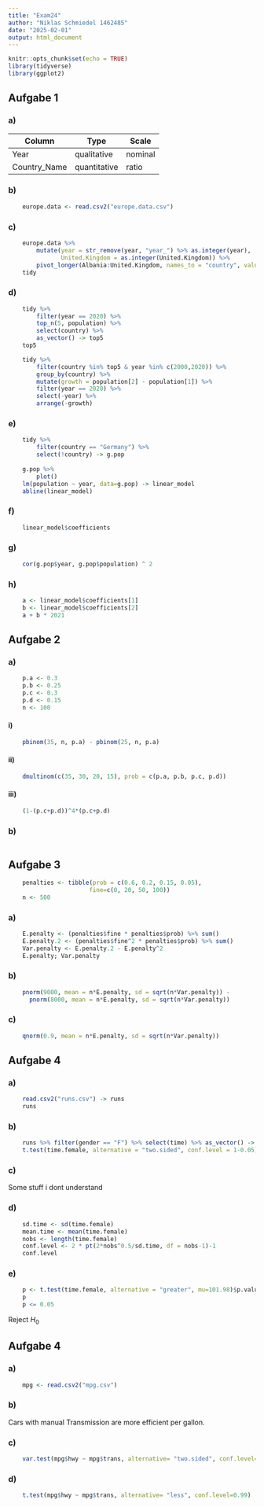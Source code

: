 ```yaml
---
title: "Exam24"
author: "Niklas Schmiedel 1462485"
date: "2025-02-01"
output: html_document
---
```


```r
knitr::opts_chunk$set(echo = TRUE)
library(tidyverse)
library(ggplot2)
```

## Aufgabe 1

### a)  

| Column       | Type         | Scale   |
|--------------|--------------|---------|
| Year         | qualitative  | nominal |
| Country_Name | quantitative | ratio   |

### b)  

```r
    europe.data <- read.csv2("europe.data.csv")
```

### c)  

```r
    europe.data %>% 
        mutate(year = str_remove(year, "year_") %>% as.integer(year), 
               United.Kingdom = as.integer(United.Kingdom)) %>% 
        pivot_longer(Albania:United.Kingdom, names_to = "country", values_to = "population") -> tidy
    tidy
```

### d)  

```r
    tidy %>% 
        filter(year == 2020) %>% 
        top_n(5, population) %>% 
        select(country) %>% 
        as_vector() -> top5
    top5

    tidy %>% 
        filter(country %in% top5 & year %in% c(2000,2020)) %>% 
        group_by(country) %>% 
        mutate(growth = population[2] - population[1]) %>%
        filter(year == 2020) %>% 
        select(-year) %>% 
        arrange(-growth)
```

### e)  

```r
    tidy %>% 
        filter(country == "Germany") %>% 
        select(!country) -> g.pop
    
    g.pop %>% 
        plot()
    lm(population ~ year, data=g.pop) -> linear_model
    abline(linear_model)
```

### f)  

```r
    linear_model$coefficients
```

### g)  

```r
    cor(g.pop$year, g.pop$population) ^ 2
```

### h)  

```r
    a <- linear_model$coefficients[1] 
    b <- linear_model$coefficients[2] 
    a + b * 2021
```

## Aufgabe 2

### a)  

```r
    p.a <- 0.3
    p.b <- 0.25
    p.c <- 0.3
    p.d <- 0.15
    n <- 100
```

#### i)

```r
    pbinom(35, n, p.a) - pbinom(25, n, p.a)
```

#### ii)

```r
    dmultinom(c(35, 30, 20, 15), prob = c(p.a, p.b, p.c, p.d))
```

#### iii)

```r
    (1-(p.c+p.d))^4*(p.c+p.d)
```


### b)
```r

```

## Aufgabe 3
```r
    penalties <- tibble(prob = c(0.6, 0.2, 0.15, 0.05), 
                       fine=c(0, 20, 50, 100))
    n <- 500
```
### a)
```r
    E.penalty <- (penalties$fine * penalties$prob) %>% sum()
    E.penalty.2 <- (penalties$fine^2 * penalties$prob) %>% sum()
    Var.penalty <- E.penalty.2 - E.penalty^2
    E.penalty; Var.penalty
```
### b)
```r
    pnorm(9000, mean = n*E.penalty, sd = sqrt(n*Var.penalty)) -
      pnorm(8000, mean = n*E.penalty, sd = sqrt(n*Var.penalty))
```

### c)
```r
    qnorm(0.9, mean = n*E.penalty, sd = sqrt(n*Var.penalty))
```

## Aufgabe 4

### a)
```r
    read.csv2("runs.csv") -> runs
    runs
```
### b)
```r
    runs %>% filter(gender == "F") %>% select(time) %>% as_vector() -> time.female
    t.test(time.female, alternative = "two.sided", conf.level = 1-0.05)$conf.int
```

### c)
Some stuff i dont understand

### d)
```r
    sd.time <- sd(time.female)
    mean.time <- mean(time.female)
    nobs <- length(time.female)
    conf.level <- 2 * pt(2*nobs^0.5/sd.time, df = nobs-1)-1
    conf.level
```
### e)
```r
    p <- t.test(time.female, alternative = "greater", mu=101.98)$p.value
    p
    p <= 0.05
```
Reject $H_0$

## Aufgabe 4
### a)
```r
    mpg <- read.csv2("mpg.csv")
```

### b)
Cars with manual Transmission are more efficient per gallon.

### c)

```r
    var.test(mpg$hwy ~ mpg$trans, alternative= "two.sided", conf.level=0.90)
```
### d)
```r
    t.test(mpg$hwy ~ mpg$trans, alternative= "less", conf.level=0.99)
```



